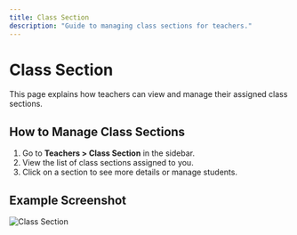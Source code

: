 ```yaml
---
title: Class Section
description: "Guide to managing class sections for teachers."
---
```


# Class Section

This page explains how teachers can view and manage their assigned class sections.

## How to Manage Class Sections

1. Go to **Teachers > Class Section** in the sidebar.
2. View the list of class sections assigned to you.
3. Click on a section to see more details or manage students.

## Example Screenshot

![Class Section](../assets/teachers-class-section.png) 